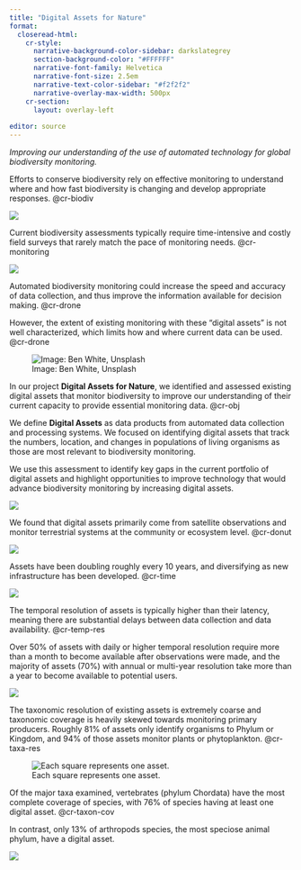 ```yaml
---
title: "Digital Assets for Nature"
format: 
  closeread-html:
    cr-style:
      narrative-background-color-sidebar: darkslategrey
      section-background-color: "#FFFFFF"
      narrative-font-family: Helvetica
      narrative-font-size: 2.5em
      narrative-text-color-sidebar: "#f2f2f2"
      narrative-overlay-max-width: 500px
    cr-section:
      layout: overlay-left
    
editor: source
---
```


*Improving our understanding of the use of automated technology for global biodiversity monitoring.* 

<!---- The Problem ------>

:::{.cr-section}

Efforts to conserve biodiversity rely on effective monitoring to understand where and how fast biodiversity is changing and develop appropriate responses. @cr-biodiv

:::{#cr-biodiv}
![](media/mammalaria.jpg)
:::

:::

:::{.cr-section}
Current  biodiversity assessments typically require time-intensive and costly field surveys that rarely match the pace of monitoring needs. @cr-monitoring


:::{#cr-monitoring}
![](media/rachel-carrizo2.jpg)
:::

:::

:::{.cr-section}

Automated biodiversity monitoring could increase the speed and accuracy of data collection, and thus improve the information available for decision making. @cr-drone

However, the extent of existing monitoring with these “digital assets” is not well characterized, which limits how and where current data can be used. @cr-drone

:::{#cr-drone .scale-to-fill}
![Image: Ben White, Unsplash](media/ben-white-drone-unsplash.jpg)
:::

:::


<!--- Our Solution ---->

:::{.cr-section}

In our project **Digital Assets for Nature**, we identified and assessed existing digital assets that monitor biodiversity to improve our understanding of their current capacity to provide essential monitoring data. @cr-obj

We define **Digital Assets** as data products from automated data collection and processing systems. We focused on identifying digital assets that track the numbers, location, and changes in populations of living organisms as those are most relevant to biodiversity monitoring. 

We use this assessment to identify key gaps in the current portfolio of digital assets and highlight opportunities to improve technology that would advance biodiversity monitoring  by increasing digital assets.



:::{#cr-obj .scale-to-fill}
![](media/DAN_logo2.png)
:::

:::

<!------ Results --------> 

:::{.cr-section layout="sidebar-left"}

We found that digital assets primarily come from satellite observations and monitor terrestrial systems at the community or ecosystem level. @cr-donut

:::{#cr-donut}
![](media/asset_overview.png)

:::

Assets have been doubling roughly every 10 years, and diversifying as new infrastructure has been developed. @cr-time

:::{#cr-time}
![](media/assets-time.png)

:::

The temporal resolution of assets is typically higher than their latency, meaning there are substantial delays between data collection and data availability. @cr-temp-res

Over 50% of assets with daily or higher temporal resolution require more than a month to become available after observations were made, and the majority of assets (70%) with annual or multi-year resolution take more than a year to become available to potential users. 

:::{#cr-temp-res}

![](media/temp-latency.png)
:::

The taxonomic resolution of existing assets is extremely coarse and taxonomic coverage is heavily skewed towards monitoring primary producers. Roughly 81% of assets only identify organisms to Phylum or Kingdom, and 94% of those assets monitor plants or phytoplankton. @cr-taxa-res


:::{#cr-taxa-res}

![Each square represents one asset.](media/taxon-res-1.png)
:::

Of the major taxa examined, vertebrates (phylum Chordata) have the most complete coverage of species, with 76% of species having at least one digital asset. @cr-taxon-cov

In contrast, only 13% of arthropods species, the most speciose animal phylum, have a digital asset.

:::{#cr-taxon-cov}
![](media/taxon-cov.png)
:::

:::




